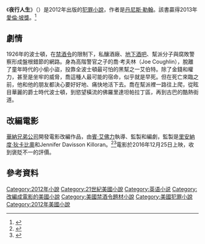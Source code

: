 {{expand|time=2016-07-21T05:00:32+00:00}}
{{lead section|time=2016-07-21T05:00:32+00:00}}
{{noteTA
|G1=Show
}}
{{for|小說改編的電影|夜行人生}}
{{infobox book
| name          = 夜行人生<br />''Live by Night''
| image         = Live by Night.jpg
| caption       =
| alt           =
| author        = [[丹尼斯·勒翰|丹尼斯·勒翰]]
| illustrator   =
| cover_artist  =
| country       = 美國
| language      = 英語
| genre         = [[犯罪小說|犯罪小說]]
| publisher     = {{link-en|William Morrow and Company|William Morrow and Company}}
| pub_date      = {{start date and age|2012|01|1|paren=yes}}
| english_pub_date =
| media_type    = 精裝書、[[有聲書|有聲書]]
| pages         = 401頁
| isbn          = 978-0060004873
| dewey         = 
| congress      = 
| oclc          = 794214253
}}

《'''夜行人生'''》（{{lang-en|'''''Live by Night'''''}}）是2012年出版的[[犯罪小說|犯罪小說]]，作者是[[丹尼斯·勒翰|丹尼斯·勒翰]]。該書贏得2013年[[愛倫·坡獎|愛倫·坡獎]]。<ref>{{Cite web |url = http://artsbeat.blogs.nytimes.com/2013/05/03/lehanes-live-by-night-wins-edgar-award/?_r=0 |title = Lehane’s ‘Live by Night’ Wins Edgar Award |author = Adam W. Kepler |date = 2013年5月3日 |publisher = New York Times |language = en}}</ref>

== 劇情 ==
1926年的波士頓，在[[禁酒時期|禁酒令]]的限制下，私釀酒廠、[[地下酒吧|地下酒吧]]、幫派分子與腐敗警察形成盤根錯節的網路。身為高階警官之子的喬·考夫林（Joe Coughlin），脫離了童年時代的小偷小盜，投靠全波士頓最可怕的黑幫之一艾伯特。除了金錢和權力，甚至是坐牢的威脅，喬這種人最可能的宿命，似乎就是早死。但在死亡來臨之前，他和他的朋友都決心要好好地、痛快地活下去。喬在幫派裡一路往上爬，從眩目華麗的爵士時代波士頓，到慾望橫流的佛羅里達坦帕拉丁區，再到古巴的酷熱街道。

== 改編電影 ==
{{main|夜行人生}}
[[華納兄弟公司|華納兄弟公司]]開發電影改編作品，由[[賓·艾佛力|賓·艾佛力]]執導、監製和編劇，監製是[[里安納度·狄卡比奧|里安納度·狄卡比奧]]和Jennifer Davisson Killoran。<ref>{{Cite web |url = http://deadline.com/2013/05/ben-affleck-and-warner-bros-set-next-film-dennis-lehane-novel-live-by-night-491747/ |title = Ben Affleck And Warner Bros Set Next Film: Dennis Lehane Crime Novel 'Live By Night' |author = Nikki Finke |date = 2013-05-07 |publisher = Deadline Hollywood |language = en |accessdate = 2016-07-21 |archive-date = 2014-08-19 |archive-url = https://web.archive.org/web/20140819050428/http://deadline.com/2013/05/ben-affleck-and-warner-bros-set-next-film-dennis-lehane-novel-live-by-night-491747/ |dead-url = no }}</ref><ref>{{Cite web |url = http://deadline.com/2013/11/jersey-boys-release-date-live-by-night-warner-bros-627792/ |title = 'Jersey Boys' And Ben Affleck's 'Live By Night' Get Release Dates |date = 2013-11-05 |publisher = Deadline Hollywood |language = en |access-date = 2016-07-21 |archive-date = 2021-02-12 |archive-url = https://web.archive.org/web/20210212003539/https://deadline.com/2013/11/jersey-boys-release-date-live-by-night-warner-bros-627792/ |dead-url = no }}</ref>電影於2016年12月25日上映，收到褒貶不一的評價。

== 參考資料 ==
{{reflist}}

[[Category:2012年小說|Category:2012年小說]]
[[Category:21世紀美國小說|Category:21世紀美國小說]]
[[Category:英语小说|Category:英语小说]]
[[Category:改編成電影的美國小說|Category:改編成電影的美國小說]]
[[Category:美國禁酒令題材小說|Category:美國禁酒令題材小說]]
[[Category:美國犯罪小說|Category:美國犯罪小說]]
[[Category:2012年美國小說|Category:2012年美國小說]]
